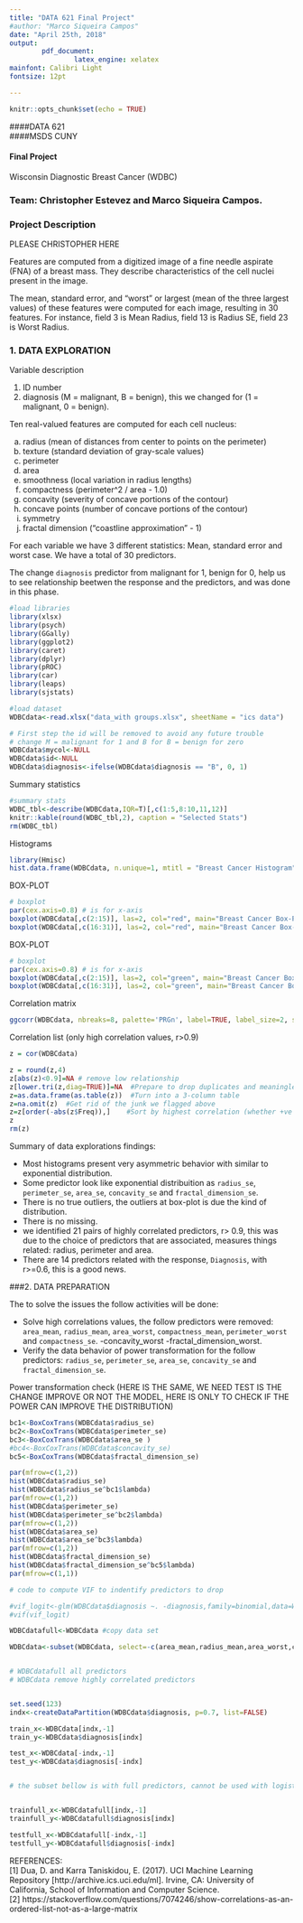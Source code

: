 ---
title: "DATA 621 Final Project"
#author: "Marco Siqueira Campos"
date: "April 25th, 2018"
output: 
        pdf_document:
                latex_engine: xelatex
mainfont: Calibri Light 
fontsize: 12pt

---

```{r setup, include=FALSE}
knitr::opts_chunk$set(echo = TRUE)
```

####DATA 621  
####MSDS CUNY  

#### Final Project 
Wisconsin Diagnostic Breast Cancer (WDBC)

### Team: Christopher Estevez and Marco Siqueira Campos.   
 
 
### Project Description

PLEASE CHRISTOPHER HERE

Features are computed from a digitized image of a fine needle aspirate (FNA) of a breast mass. They describe characteristics of the cell nuclei present in the image. 

The mean, standard error, and "worst" or largest (mean of the three
largest values) of these features were computed for each image,
resulting in 30 features.  For instance, field 3 is Mean Radius, field
13 is Radius SE, field 23 is Worst Radius.

### 1. DATA EXPLORATION 

Variable description

1) ID number
2) diagnosis (M = malignant, B = benign), this we changed for (1 = malignant, 0 = benign).

Ten real-valued features are computed for each cell nucleus: 

a) radius (mean of distances from center to points on the perimeter)
b) texture (standard deviation of gray-scale values)
c) perimeter
d) area
e) smoothness (local variation in radius lengths)
f) compactness (perimeter^2 / area - 1.0)
g) concavity (severity of concave portions of the contour)
h) concave points (number of concave portions of the contour)
i) symmetry
j) fractal dimension ("coastline approximation" - 1)

For each variable we have 3 different statistics: Mean, standard error and worst case.
We have a total of 30 predictors.

The change `diagnosis` predictor from malignant for 1, benign for 0, help us to see relationship beetwen the response and the predictors, and was done in this phase.


```{r, echo=FALSE, warning=FALSE, message=FALSE}
#load libraries
library(xlsx)
library(psych)
library(GGally)
library(ggplot2)
library(caret)
library(dplyr)
library(pROC)
library(car)
library(leaps)
library(sjstats)
```

```{r, echo=FALSE, cache=TRUE}
#load dataset 
WDBCdata<-read.xlsx("data_with groups.xlsx", sheetName = "ics data")
```

```{r, echo=FALSE, cache=TRUE}
# First step the id will be removed to avoid any future trouble
# change M = malignant for 1 and B for B = benign for zero
WDBCdata$mycol<-NULL
WDBCdata$id<-NULL
WDBCdata$diagnosis<-ifelse(WDBCdata$diagnosis == "B", 0, 1)
```

Summary statistics

```{r, echo=FALSE}
#summary stats
WDBC_tbl<-describe(WDBCdata,IQR=T)[,c(1:5,8:10,11,12)]
knitr::kable(round(WDBC_tbl,2), caption = "Selected Stats")
rm(WDBC_tbl)
```

Histograms

```{r, echo=FALSE, fig.width=7, fig.height=8, message=F, warning=F}
library(Hmisc)
hist.data.frame(WDBCdata, n.unique=1, mtitl = "Breast Cancer Histogram")
```
\begin{center}
fig. 1
\end{center}


BOX-PLOT

```{r ,echo=FALSE, fig.align="center", fig.height=4, fig.width=6}
# boxplot
par(cex.axis=0.8) # is for x-axis
boxplot(WDBCdata[,c(2:15)], las=2, col="red", main="Breast Cancer Box-Plot" )
boxplot(WDBCdata[,c(16:31)], las=2, col="red", main="Breast Cancer Box-Plot" )

```
\begin{center}
fig. 2
\end{center}

BOX-PLOT

```{r ,echo=FALSE, fig.align="center", fig.height=4, fig.width=6}
# boxplot
par(cex.axis=0.8) # is for x-axis
boxplot(WDBCdata[,c(2:15)], las=2, col="green", main="Breast Cancer Box-Plot, y axis changed", ylim = c(0,150))
boxplot(WDBCdata[,c(16:31)], las=2, col="green", main="Breast Cancer Box-Plot, y axis changed", ylim = c(0,150))

```
\begin{center}
fig. 2
\end{center}


Correlation matrix

```{r ,echo=FALSE}
ggcorr(WDBCdata, nbreaks=8, palette='PRGn', label=TRUE, label_size=2, size = 1.8, label_color='black') + ggtitle("Breast Cancer Correlation Matrix") + theme(plot.title = element_text(hjust = 0.5, color = "grey15"))
```

Correlation list (only high correlation values, r>0.9)
```{r ,echo=FALSE}
z = cor(WDBCdata)

z = round(z,4)
z[abs(z)<0.9]=NA # remove low relationship
z[lower.tri(z,diag=TRUE)]=NA  #Prepare to drop duplicates and meaningless information
z=as.data.frame(as.table(z))  #Turn into a 3-column table
z=na.omit(z)  #Get rid of the junk we flagged above
z=z[order(-abs(z$Freq)),]    #Sort by highest correlation (whether +ve or -ve)
z
rm(z)
```

Summary of data explorations findings:

- Most histograms present very asymmetric behavior with similar to exponential distribution.
- Some predictor look like exponential distribuition as `radius_se`, `perimeter_se`, `area_se`, `concavity_se` and `fractal_dimension_se`.
- There is no true outliers, the outliers at box-plot is due the kind of distribution.
- There is no missing.
- we identified 21 pairs of highly correlated predictors, r> 0.9, this was due to the choice of predictors that are associated, measures things related: radius, perimeter and area.
- There are 14 predictors related with the response, `Diagnosis`, with r>=0.6, this is a good news.  

###2. DATA PREPARATION

The to solve the issues the follow activities will be done:

- Solve high correlations values, the follow predictors were removed: `area_mean`, `radius_mean`, `area_worst`, `compactness_mean`, `perimeter_worst` and `compactness_se`. -concavity_worst -fractal_dimension_worst.
- Verify the data behavior of power transformation for the follow predictors: `radius_se`, `perimeter_se`, `area_se`, `concavity_se` and `fractal_dimension_se`.

Power transformation check (HERE IS THE SAME, WE NEED TEST IS THE CHANGE IMPROVE OR NOT THE MODEL, HERE IS ONLY TO CHECK IF THE POWER CAN IMPROVE THE DISTRIBUTION)

```{r ,echo=FALSE,fig.align="center", fig.height=4, fig.width=6}

bc1<-BoxCoxTrans(WDBCdata$radius_se)
bc2<-BoxCoxTrans(WDBCdata$perimeter_se)
bc3<-BoxCoxTrans(WDBCdata$area_se )
#bc4<-BoxCoxTrans(WDBCdata$concavity_se)
bc5<-BoxCoxTrans(WDBCdata$fractal_dimension_se)

par(mfrow=c(1,2))
hist(WDBCdata$radius_se)
hist(WDBCdata$radius_se^bc1$lambda)
par(mfrow=c(1,2))
hist(WDBCdata$perimeter_se)
hist(WDBCdata$perimeter_se^bc2$lambda)
par(mfrow=c(1,2))
hist(WDBCdata$area_se)
hist(WDBCdata$area_se^bc3$lambda)
par(mfrow=c(1,2))
hist(WDBCdata$fractal_dimension_se)
hist(WDBCdata$fractal_dimension_se^bc5$lambda)
par(mfrow=c(1,1))

```


```{r, echo=FALSE}
# code to compute VIF to indentify predictors to drop

#vif_logit<-glm(WDBCdata$diagnosis ~. -diagnosis,family=binomial,data=WDBCdata)
#vif(vif_logit)
```



```{r, echo=FALSE, cache=TRUE}

WDBCdatafull<-WDBCdata #copy data set

WDBCdata<-subset(WDBCdata, select=-c(area_mean,radius_mean,area_worst,compactness_mean,perimeter_worst,compactness_se,concavity_worst,fractal_dimension_worst)) # remove predictors


# WDBCdatafull all predictors
# WDBCdata remove highly correlated predictors


set.seed(123)
indx<-createDataPartition(WDBCdata$diagnosis, p=0.7, list=FALSE)

train_x<-WDBCdata[indx,-1]
train_y<-WDBCdata$diagnosis[indx]

test_x<-WDBCdata[-indx,-1]
test_y<-WDBCdata$diagnosis[-indx]


# the subset bellow is with full predictors, cannot be used with logistic model, only can be used with model that accept highly correlated predictors.


trainfull_x<-WDBCdatafull[indx,-1]
trainfull_y<-WDBCdatafull$diagnosis[indx]

testfull_x<-WDBCdatafull[-indx,-1]
testfull_y<-WDBCdatafull$diagnosis[-indx]

```        






REFERENCES:  
[1] Dua, D. and Karra Taniskidou, E. (2017). UCI Machine Learning Repository [http://archive.ics.uci.edu/ml]. Irvine, CA: University of California, School of Information and Computer Science.    
[2] https://stackoverflow.com/questions/7074246/show-correlations-as-an-ordered-list-not-as-a-large-matrix

